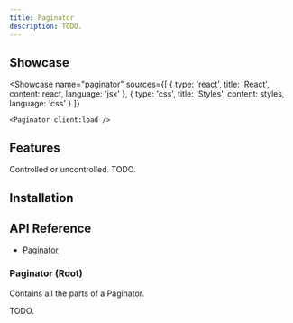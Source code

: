 ```yaml
---
title: Paginator
description: TODO.
---
```



## Showcase

<Showcase
	name="paginator"
	sources={[
		{ type: 'react', title: 'React', content: react, language: 'jsx' },
		{ type: 'css', title: 'Styles', content: styles, language: 'css' }
	]}
>
	<Paginator client:load />
</Showcase>

## Features

<Features>
	<Feature>Controlled or uncontrolled.</Feature>
	<Feature>TODO.</Feature>
</Features>

## Installation

<Installation name="react-paginator" />

## API Reference

-   [Paginator](#paginator-root)

### Paginator (Root)

Contains all the parts of a Paginator.

TODO.
